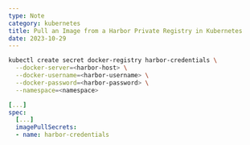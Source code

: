 ```yaml
---
type: Note
category: kubernetes
title: Pull an Image from a Harbor Private Registry in Kubernetes
date: 2023-10-29
---
```


```bash
kubectl create secret docker-registry harbor-credentials \
  --docker-server=<harbor-host> \
  --docker-username=<harbor-username> \
  --docker-password=<harbor-password> \
  --namespace=<namespace>
```

```yaml
[...]
spec:
  [...]
  imagePullSecrets:
  - name: harbor-credentials
```

